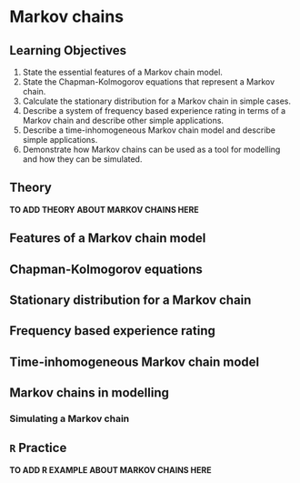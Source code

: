 # Markov chains

## Learning Objectives {-#objectives-markov-chains}

1. State the essential features of a Markov chain model.
2. State the Chapman-Kolmogorov equations that represent a Markov chain.
3. Calculate the stationary distribution for a Markov chain in simple cases.
4. Describe a system of frequency based experience rating in terms of a Markov chain and describe other simple applications.
5. Describe a time-inhomogeneous Markov chain model and describe simple applications.
6. Demonstrate how Markov chains can be used as a tool for modelling and how they can be simulated.

## Theory {-#theory-markov-chains}

**TO ADD THEORY ABOUT MARKOV CHAINS HERE**

## Features of a Markov chain model

## Chapman-Kolmogorov equations

## Stationary distribution for a Markov chain

## Frequency based experience rating

## Time-inhomogeneous Markov chain model

## Markov chains in modelling

### Simulating a Markov chain

## `R` Practice {-#practice-markov-chains}

**TO ADD R EXAMPLE ABOUT MARKOV CHAINS HERE**